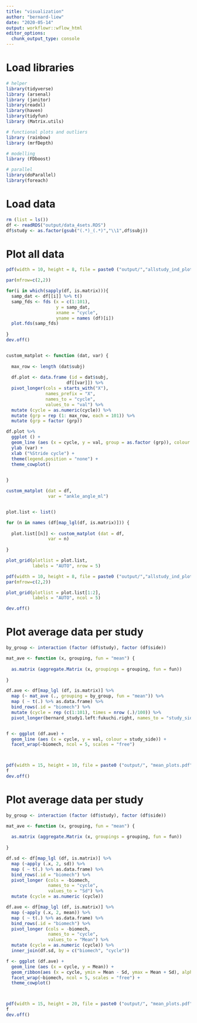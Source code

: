 ```yaml
---
title: "visualization"
author: "bernard-liew"
date: "2020-05-14"
output: workflowr::wflow_html
editor_options:
  chunk_output_type: console
---
```



# Load libraries

```r
# helper
library(tidyverse)
library (arsenal)
library (janitor)
library(readxl)
library(haven)
library(tidyfun)
library (Matrix.utils)

# functional plots and outliers
library (rainbow)
library (mrfDepth)

# modelling
library (FDboost)

# parallel
library(doParallel)
library(foreach)

```

# Load data

```r
rm (list = ls())
df <- readRDS("output/data_4sets.RDS")
df$study <- as.factor(gsub("(.*)_(.*)","\\1",df$subj))
```

# Plot all data

```r
pdf(width = 10, height = 8, file = paste0 ("output/","allstudy_ind_plots.pdf"))

par(mfrow=c(2,2))

for(i in which(sapply(df, is.matrix))){
  samp_dat <- df[[i]] %>% t()
  samp_fds <- fds (x = c(1:101), 
                   y = samp_dat, 
                   xname = "cycle", 
                   yname = names (df)[i])
  plot.fds(samp_fds)
  
}
dev.off()


custom_matplot <- function (dat, var) {
  
  max_row <- length (dat$subj)
  
  df.plot <- data.frame (id = dat$subj,
                       df[[var]]) %>%
  pivot_longer(cols = starts_with("X"),
               names_prefix = "X",
               names_to = "cycle",
               values_to = "val") %>%
  mutate (cycle = as.numeric(cycle)) %>%
  mutate (grp = rep (1: max_row, each = 101)) %>%
  mutate (grp = factor (grp))

df.plot %>%
  ggplot () +
  geom_line (aes (x = cycle, y = val, group = as.factor (grp)), colour = "black") + 
  ylab (var) + 
  xlab ("%Stride cycle") +
  theme(legend.position = "none") + 
  theme_cowplot() 

  
}

custom_matplot (dat = df,
                var = "ankle_angle_ml")


plot.list <- list()

for (n in names (df[map_lgl(df, is.matrix)])) {
  
  plot.list[[n]] <- custom_matplot (dat = df,
                var = n)
  
}

plot_grid(plotlist = plot.list, 
          labels = "AUTO", nrow = 5)

pdf(width = 10, height = 8, file = paste0 ("output/","allstudy_ind_plots.pdf"))
par(mfrow=c(2,2))

plot_grid(plotlist = plot.list[1:2], 
          labels = "AUTO", ncol = 5)

dev.off()
```


# Plot average data per study 

```r
by_group <- interaction (factor (df$study), factor (df$side))

mat_ave <- function (x, grouping, fun = "mean") {
  
  as.matrix (aggregate.Matrix (x, groupings = grouping, fun = fun))
  
}

df.ave <- df[map_lgl (df, is.matrix)] %>%
  map (~ mat_ave (., grouping = by_group, fun = "mean")) %>%
  map ( ~ t(.) %>% as.data.frame) %>%
  bind_rows(.id = "biomech") %>%
  mutate (cycle = rep (c(1:101), times = nrow (.)/100)) %>%
  pivot_longer(bernard_study1.left:fukuchi.right, names_to = "study_side", values_to = "val")


f <- ggplot (df.ave) +
  geom_line (aes (x = cycle, y = val, colour = study_side)) +
  facet_wrap(~biomech, ncol = 5, scales = "free")



pdf(width = 15, height = 10, file = paste0 ("output/", "mean_plots.pdf"))
f
dev.off()
```


# Plot average data per study 

```r
by_group <- interaction (factor (df$study), factor (df$side))

mat_ave <- function (x, grouping, fun = "mean") {
  
  as.matrix (aggregate.Matrix (x, groupings = grouping, fun = fun))
  
}

df.sd <- df[map_lgl (df, is.matrix)] %>%
  map (~apply (.x, 2, sd)) %>%
  map ( ~ t(.) %>% as.data.frame) %>%
  bind_rows(.id = "biomech") %>%
  pivot_longer (cols = -biomech, 
                names_to = "cycle", 
                values_to = "Sd") %>%
  mutate (cycle = as.numeric (cycle))

df.ave <- df[map_lgl (df, is.matrix)] %>%
  map (~apply (.x, 2, mean)) %>%
  map ( ~ t(.) %>% as.data.frame) %>%
  bind_rows(.id = "biomech") %>%
  pivot_longer (cols = -biomech, 
                names_to = "cycle", 
                values_to = "Mean") %>%
  mutate (cycle = as.numeric (cycle)) %>%
  inner_join(df.sd, by = c("biomech", "cycle"))

f <- ggplot (df.ave) +
  geom_line (aes (x = cycle, y = Mean)) +
  geom_ribbon(aes (x = cycle, ymin = Mean - Sd, ymax = Mean + Sd), alpha = 0.4) + 
  facet_wrap(~biomech, ncol = 5, scales = "free") +
  theme_cowplot()



pdf(width = 15, height = 20, file = paste0 ("output/", "mean_plots.pdf"))
f
dev.off()
```
